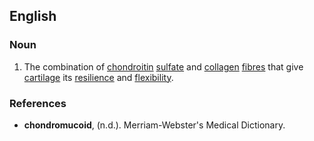 ==English==

===Noun===
{{en-noun|-}}

# {{obsolete|anatomy}} The combination of [[chondroitin]] [[sulfate]] and [[collagen]] [[fibres]] that give [[cartilage]] its [[resilience]] and [[flexibility]].

===References===
* '''chondromucoid''', (n.d.). Merriam-Webster's Medical Dictionary.